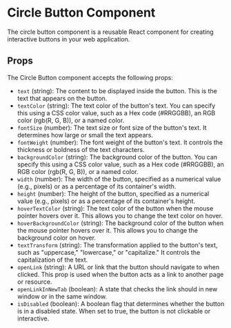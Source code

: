 # Circle Button Component

The circle button component is a reusable React component for creating interactive buttons in your web application.

## Props

The Circle Button component accepts the following props:

- `text` (string): The content to be displayed inside the button. This is the text that appears on the button.
- `textColor` (string): The text color of the button's text. You can specify this using a CSS color value, such as a Hex code (#RRGGBB), an RGB color (rgb(R, G, B)), or a named color.
- `fontSize` (number): The text size or font size of the button's text. It determines how large or small the text appears.
- `fontWeight` (number): The font weight of the button's text. It controls the thickness or boldness of the text characters.
- `backgroundColor` (string): The background color of the button. You can specify this using a CSS color value, such as a Hex code (#RRGGBB), an RGB color (rgb(R, G, B)), or a named color.
- `width` (number): The width of the button, specified as a numerical value (e.g., pixels) or as a percentage of its container's width.
- `height` (number): The height of the button, specified as a numerical value (e.g., pixels) or as a percentage of its container's height.
- `hoverTextColor` (string): The text color of the button when the mouse pointer hovers over it. This allows you to change the text color on hover.
- `hoverBackgroundColor` (string): The background color of the button when the mouse pointer hovers over it. This allows you to change the background color on hover.
- `textTransform` (string): The transformation applied to the button's text, such as "uppercase," "lowercase," or "capitalize." It controls the capitalization of the text.
- `openLink` (string): A URL or link that the button should navigate to when clicked. This prop is used when the button acts as a link to another page or resource.
- `openLinkInNewTab` (boolean): A state that checks the link should in new window or in the same window.
- `isDisabled` (boolean): A boolean flag that determines whether the button is in a disabled state. When set to true, the button is not clickable or interactive.